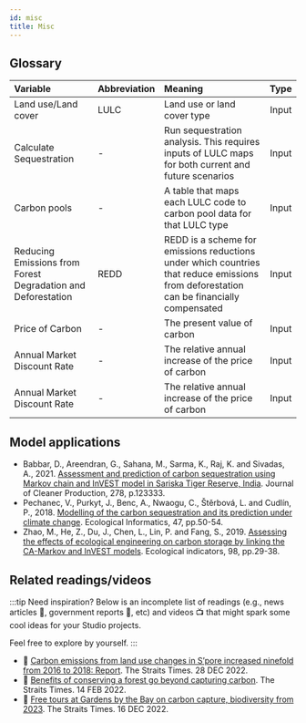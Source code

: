```yaml
---
id: misc
title: Misc
---
```


## Glossary
| Variable                  | Abbreviation       | Meaning                     | Type   |
| :------------------------ | :------------------| :-------------------------- | :---:  |
| Land use/Land cover	      | LULC               | Land use or land cover type | Input  |
| Calculate Sequestration   | -                  | Run sequestration analysis. This requires inputs of LULC maps for both current and future scenarios | Input  |
| Carbon pools              | -                  | A table that maps each LULC code to carbon pool data for that LULC type | Input  |
| Reducing Emissions from Forest Degradation and Deforestation| REDD              | REDD is a scheme for emissions reductions under which countries that reduce emissions from deforestation can be financially compensated | Input  |
| Price of Carbon           | -                  |The present value of carbon | Input  |
| Annual Market Discount Rate| -                 |The relative annual increase of the price of carbon | Input  |
| Annual Market Discount Rate| -                 |The relative annual increase of the price of carbon | Input  |

## Model applications 
- Babbar, D., Areendran, G., Sahana, M., Sarma, K., Raj, K. and Sivadas, A., 2021. [Assessment and prediction of carbon sequestration using Markov chain and InVEST model in Sariska Tiger Reserve, India](https://doi.org/10.1016/j.jclepro.2020.123333). Journal of Cleaner Production, 278, p.123333.   
- Pechanec, V., Purkyt, J., Benc, A., Nwaogu, C., Štěrbová, L. and Cudlín, P., 2018. [Modelling of the carbon sequestration and its prediction under climate change](https://doi.org/10.1016/j.ecoinf.2017.08.006). Ecological Informatics, 47, pp.50-54.
- Zhao, M., He, Z., Du, J., Chen, L., Lin, P. and Fang, S., 2019. [Assessing the effects of ecological engineering on carbon storage by linking the CA-Markov and InVEST models]( https://doi.org/10.1016/j.ecolind.2018.10.052). Ecological indicators, 98, pp.29-38.

## Related readings/videos
:::tip Need inspiration?
Below is an incomplete list of readings (e.g., news articles 📰, government reports 📗, etc) and videos 📺 that might spark some cool ideas for your Studio projects.

Feel free to explore by yourself.
:::

- 📰 [Carbon emissions from land use changes in S’pore increased ninefold from 2016 to 2018: Report](https://www.straitstimes.com/singapore/greenhouse-gas-emissions-from-land-use-changes-in-s-pore-increased-tenfold-from-2016-to-2018-report). The Straits Times. 28 DEC 2022.
- 📰 [Benefits of conserving a forest go beyond capturing carbon](https://www.straitstimes.com/singapore/environment/benefits-of-conserving-a-forest-go-beyond-capturing-carbon). The Straits Times. 14 FEB 2022. 
- 📰 [Free tours at Gardens by the Bay on carbon capture, biodiversity from 2023](https://www.straitstimes.com/singapore/new-free-tours-at-gardens-by-the-bay-on-concepts-such-as-carbon-capture-biodiversity-to-begin-in-2023). The Straits Times. 16 DEC 2022.

